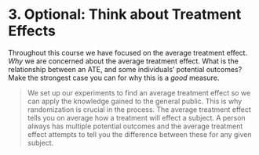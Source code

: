 # 3. Optional: Think about Treatment Effects 

Throughout this course we have focused on the average treatment effect. *Why* we are concerned about the average treatment effect. What is the relationship between an ATE, and some individuals' potential outcomes? Make the strongest case you can for why this is a *good* measure.

> We set up our experiments to find an average treatment effect so we can apply the knowledge gained to the general public. This is why randomization is crucial in the process. The average treatment effect tells you on average how a treatment will effect a subject. A person always has multiple potential outcomes and the average treatment effect attempts to tell you the difference between these for any given subject.